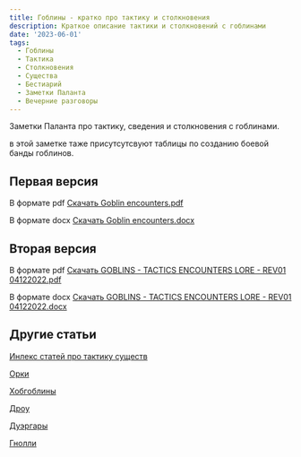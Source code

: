 ```yaml
---
title: Гоблины - кратко про тактику и столкновения
description: Краткое описание тактики и столкновений с гоблинами
date: '2023-06-01'
tags:
  - Гоблины
  - Тактика
  - Столкновения
  - Существа
  - Бестиарий
  - Заметки Паланта
  - Вечерние разговоры
---
```


Заметки Паланта про тактику, сведения и столкновения с гоблинами.

в этой заметке таже присутсутсвуют таблицы по созданию боевой банды гоблинов.

## Первая версия

В формате pdf [Скачать Goblin encounters.pdf](files/downloads/Goblin%20encounters.pdf)

В формате docx [Скачать Goblin encounters.docx](/files/downloads/Goblin%20encounters.docx)

## Вторая версия

В формате pdf [Скачать GOBLINS - TACTICS ENCOUNTERS LORE - REV01 04122022.pdf](/files/downloads/GOBLINS%20-%20TACTICS%20ENCOUNTERS%20LORE%20-%20REV01%2004122022.pdf)

В формате docx [Скачать GOBLINS - TACTICS ENCOUNTERS LORE - REV01 04122022.docx](/files/downloads/GOBLINS%20-%20TACTICS%20ENCOUNTERS%20LORE%20-%20REV01%2004122022.docx)

## Другие статьи

[Инлекс статей про тактику существ](/posts/articles/bestiary-tactics-index.mdx)

[Орки](/posts/articles/orcs-tactics-lore-encounters)

[Хобгоблины](/posts/articles/hobgoblins)

[Дроу](/posts/articles/drow-tactics-lore-encounters)

[Дуэргары](/posts/articles/duergars-tactics-lore-encounters)

[Гнолли](/posts/articles/gnolls-tactics-lore-encounters)
